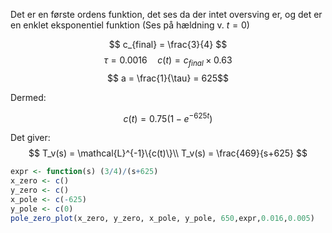 Det er en første ordens funktion, det ses da der intet oversving er, og det er en enklet eksponentiel funktion (Ses på hældning v. $t=0$)

$$ c_{final} = \frac{3}{4} $$
$$ \tau = 0.0016 \quad c(t) = c_{final} \times 0.63 $$ 
$$ a = \frac{1}{\tau} = 625$$

Dermed: 

$$ c(t) = 0.75 \left(1-e^{-625t}\right)$$

Det giver:
$$
T_v(s) = \mathcal{L}^{-1}\{c(t)\}\\
T_v(s) = \frac{469}{s+625}
$$

```r
expr <- function(s) (3/4)/(s+625)
x_zero <- c()
y_zero <- c()
x_pole <- c(-625)
y_pole <- c(0)
pole_zero_plot(x_zero, y_zero, x_pole, y_pole, 650,expr,0.016,0.005)

```